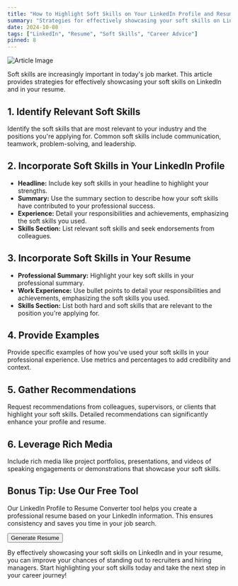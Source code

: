 ```yaml
---
title: "How to Highlight Soft Skills on Your LinkedIn Profile and Resume"
summary: "Strategies for effectively showcasing your soft skills on LinkedIn and in your resume."
date: 2024-10-08
tags: ["LinkedIn", "Resume", "Soft Skills", "Career Advice"]
pinned: 8
---
```


![Article Image](https://images.unsplash.com/photo-1586281380349-632531db7ed4?ixlib=rb-4.0.3&ixid=M3wxMjA3fDB8MHxwaG90by1wYWdlfHx8fGVufDB8fHx8fA%3D%3D&auto=format&fit=crop&w=2070&q=80)

Soft skills are increasingly important in today's job market. This article provides strategies for effectively showcasing your soft skills on LinkedIn and in your resume.

## 1. Identify Relevant Soft Skills

Identify the soft skills that are most relevant to your industry and the positions you're applying for. Common soft skills include communication, teamwork, problem-solving, and leadership.

## 2. Incorporate Soft Skills in Your LinkedIn Profile

- **Headline:** Include key soft skills in your headline to highlight your strengths.
- **Summary:** Use the summary section to describe how your soft skills have contributed to your professional success.
- **Experience:** Detail your responsibilities and achievements, emphasizing the soft skills you used.
- **Skills Section:** List relevant soft skills and seek endorsements from colleagues.

## 3. Incorporate Soft Skills in Your Resume

- **Professional Summary:** Highlight your key soft skills in your professional summary.
- **Work Experience:** Use bullet points to detail your responsibilities and achievements, emphasizing the soft skills you used.
- **Skills Section:** List both hard and soft skills that are relevant to the position you're applying for.

## 4. Provide Examples

Provide specific examples of how you've used your soft skills in your professional experience. Use metrics and percentages to add credibility and context.

## 5. Gather Recommendations

Request recommendations from colleagues, supervisors, or clients that highlight your soft skills. Detailed recommendations can significantly enhance your profile and resume.

## 6. Leverage Rich Media

Include rich media like project portfolios, presentations, and videos of speaking engagements or demonstrations that showcase your soft skills.

## Bonus Tip: Use Our Free Tool

Our LinkedIn Profile to Resume Converter tool helps you create a professional resume based on your LinkedIn information. This ensures consistency and saves you time in your job search.

[<Button>Generate Resume</Button>](https://dhairya.ai/tools/linkedin-profile-to-resume)

By effectively showcasing your soft skills on LinkedIn and in your resume, you can improve your chances of standing out to recruiters and hiring managers. Start highlighting your soft skills today and take the next step in your career journey!
